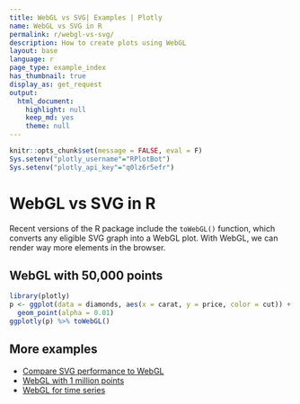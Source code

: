 ```yaml
---
title: WebGL vs SVG| Examples | Plotly
name: WebGL vs SVG in R
permalink: r/webgl-vs-svg/
description: How to create plots using WebGL
layout: base
language: r
page_type: example_index
has_thumbnail: true
display_as: get_request
output: 
  html_document: 
    highlight: null
    keep_md: yes
    theme: null
---
```


```r
knitr::opts_chunk$set(message = FALSE, eval = F)
Sys.setenv("plotly_username"="RPlotBot")
Sys.setenv("plotly_api_key"="q0lz6r5efr")
``` 

# WebGL vs SVG in R

Recent versions of the R package include the `toWebGL()` function, which converts any eligible SVG graph into a WebGL plot. With WebGL, we can render way more elements in the browser.

## WebGL with 50,000 points 

```r
library(plotly)
p <- ggplot(data = diamonds, aes(x = carat, y = price, color = cut)) +
  geom_point(alpha = 0.01)
ggplotly(p) %>% toWebGL()
```

## More examples

* [Compare SVG performance to WebGL](https://plot.ly/r/webgl-vs-svg/)
* [WebGL with 1 million points](https://plot.ly/r/webgl-vs-svg-million-points/)
* [WebGL for time series](https://plot.ly/r/webgl-vs-svg-time-series/)